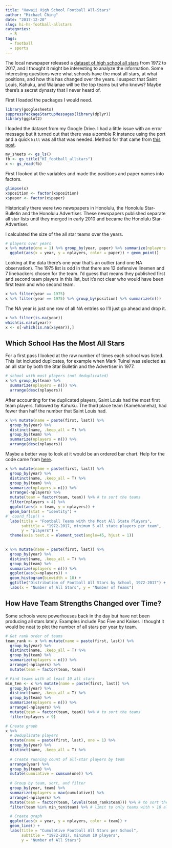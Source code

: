 ```yaml
---
title: "Hawaii High School Football All-Stars"
author: "Michael Ching"
date: "2017-12-20"
slug: hi-hs-football-allstars
categories:
  - R
tags:
  - football
  - sports
---
```


The local newspaper released a [dataset of high school all stars](http://www.hawaiiprepworld.com/football/all-state-football-1972-present/) from 1972 to 2017, and I thought it might be interesting to analyze the information. Some interesting questions were what schools have the most all stars, at what positions, and how this has changed over the years. I suspect that Saint Louis, Kahuku, and Waianae will be the top teams but who knows? Maybe there's a secret dynasty that I never heard of.

First I loaded the packages I would need. 
```r
library(googlesheets)
suppressPackageStartupMessages(library(dplyr))
library(ggplot2)
```

I loaded the dataset from my Google Drive. I had a little issue with an error message but it turned out that there was a zombie R instance using the port and a quick `kill` was all that was needed. Method for that came from [this post](https://github.com/jennybc/googlesheets/issues/343).

```r
my_sheets <- gs_ls()
fb <- gs_title("HI_football_allstars")
x <- gs_read(fb)
```

First I looked at the variables and made the positions and paper names into factors. 
```r
glimpse(x)
x$position <- factor(x$position)
x$paper <- factor(x$paper)
```

Historically there were two newspapers in Honolulu, the Honolulu Star-Bulletin and the Honolulu Advertiser. These newspapers published separate all star lists until they merged in early 2010 and became the Honolulu Star-Advertiser.

I calculated the size of the all star teams over the years.
```r
# players over years
x %>% mutate(one = 1) %>% group_by(year, paper) %>% summarize(nplayers = sum(one)) %>%
  ggplot(aes(x = year, y = nplayers, color = paper)) + geom_point()
```

Looking at the data there's one year that's an outlier (and one NA observation). The 1975 list is odd in that there are 12 defensive linemen and 7 linebackers chosen for the team. I'd guess that means they published first and second team players in this list, but it's not clear who would have been first team and who second team.

```r
x %>% filter(year == 1975)
x %>% filter(year == 1975) %>% group_by(position) %>% summarize(n())
```

The NA year is just one row of all NA entries so I'll just go ahead and drop it.
```r
x %>% filter(is.na(year))
which(is.na(x$year))
x <- x[-which(is.na(x$year)),]
```

## Which School Has the Most All Stars
For a first pass I looked at the raw number of times each school was listed. This list included duplicates, for example when Mark Tuinei was selected as an all star by both the Star Bulletin and the Advertiser in 1977.
```r
# school with most players (not deduplicated)
x %>% group_by(team) %>% 
  summarize(nplayers = n()) %>%   
  arrange(desc(nplayers))
```

After accounting for the duplicated players, Saint Louis had the most first team players, followed by Kahuku. The third place team (Kamehameha), had fewer than half the number that Saint Louis had.
```r
x %>% mutate(name = paste(first, last)) %>% 
  group_by(year) %>%
  distinct(name, .keep_all = T) %>%   
  group_by(team) %>%
  summarize(nplayers = n()) %>% 
  arrange(desc(nplayers))
```

Maybe a better way to look at it would be an ordered bar chart. Help for the code came from [here](https://stackoverflow.com/questions/5208679/order-bars-in-ggplot2-bar-graph).

```r
x %>% mutate(name = paste(first, last)) %>% 
  group_by(year) %>%
  distinct(name, .keep_all = T) %>%   
  group_by(team) %>%
  summarize(nplayers = n()) %>%
  arrange(-nplayers) %>%
  mutate(team = factor(team, team)) %>% # to sort the teams
  filter(nplayers > 4) %>%
  ggplot(aes(x = team, y = nplayers)) + 
  geom_bar(stat = "identity") + 
#  coord_flip() +
  labs(title = "Football Teams with the Most All State Players",
       subtitle = "1972-2017, minimum 5 all state players per team",
       y = "players") + 
  theme(axis.text.x = element_text(angle=45, hjust = 1))
  
```


```r
x %>% mutate(name = paste(first, last)) %>% 
  group_by(year) %>%
  distinct(name, .keep_all = T) %>%   
  group_by(team) %>%
  summarize(nplayers = n()) %>% 
  ggplot(aes(x=nplayers)) +
  geom_histogram(binwidth = 10) +
  ggtitle("Distribution of Football All Stars by School, 1972-2017") +
  labs(x = "Number of All Stars", y = "Number of Teams")
```

## How Have Team Strengths Changed over Time?
Some schools were powerhouses back in the day but have not been producing all stars lately. Examples include Pac Five and Kaiser. I thought it would be neat to plot the number of all stars per year by team.

```r
# Get rank order of teams
team_rank <- x %>% mutate(name = paste(first, last)) %>% 
  group_by(year) %>%
  distinct(name, .keep_all = T) %>%   
  group_by(team) %>%
  summarize(nplayers = n()) %>%
  arrange(-nplayers) %>%
  mutate(team = factor(team, team))

# Find teams with at least 10 all stars
min_ten <- x %>% mutate(name = paste(first, last)) %>% 
  group_by(year) %>%
  distinct(name, .keep_all = T) %>%   
  group_by(team) %>%
  summarize(nplayers = n()) %>%
  arrange(-nplayers) %>%
  mutate(team = factor(team, team)) %>% # to sort the teams
  filter(nplayers > 9)

# Create graph
x %>% 
  # Deduplicate players
  mutate(name = paste(first, last), one = 1) %>% 
  group_by(year) %>%
  distinct(name, .keep_all = T) %>% 
  
  # Create running count of all-star players by team
  arrange(year) %>%
  group_by(team) %>% 
  mutate(cumulative = cumsum(one)) %>%
  
  # Group by team, sort, and filter
  group_by(year, team) %>%
  summarize(nplayers = max(cumulative)) %>%
  arrange(-nplayers) %>% 
  mutate(team = factor(team, levels(team_rank$team))) %>% # to sort the teams
  filter(team %in% min_ten$team) %>% # limit to only teams with > 10 all stars

  # Create graph
  ggplot(aes(x = year, y = nplayers, color = team)) + 
  geom_line() +
  labs(title = "Cumulative Football All Stars per School",
       subtitle = "1972-2017, minimum 10 players",
       y = "Number of All Stars")
```

